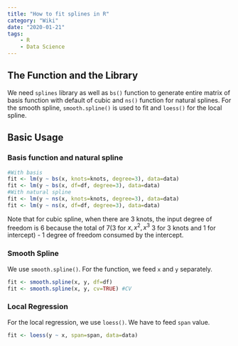 ```yaml
---
title: "How to fit splines in R"
category: "Wiki"
date: "2020-01-21"
tags:
    - R
    - Data Science
---
```


## The Function and the Library

We need `splines` library as well as `bs()` function to generate entire matrix of basis function with default of cubic and `ns()` function for natural splines. For the smooth spline, `smooth.spline()` is used to fit and `loess()` for the local spline.



## Basic Usage

### Basis function and natural spline

```R
#With basis
fit <- lm(y ~ bs(x, knots=knots, degree=3), data=data)
fit <- lm(y ~ bs(x, df=df, degree=3), data=data)
#With natural spline
fit <- lm(y ~ ns(x, knots=knots, degree=3), data=data)
fit <- lm(y ~ ns(x, df=df, degree=3), data=data)
```

Note that for cubic spline, when there are 3 knots, the input degree of freedom is 6 because the total of 7(3 for $x, x^2, x^3$ 3 for 3 knots and 1 for intercept) - 1 degree of freedom consumed by the intercept.



### Smooth Spline

We use `smooth.spline()`. For the function, we feed `x` and `y` separately.

```R
fit <- smooth.spline(x, y, df=df)
fit <- smooth.spline(x, y, cv=TRUE) #CV
```



### Local Regression

For the local regression, we use `loess()`. We have to feed `span` value.

```R
fit <- loess(y ~ x, span=span, data=data)
```

